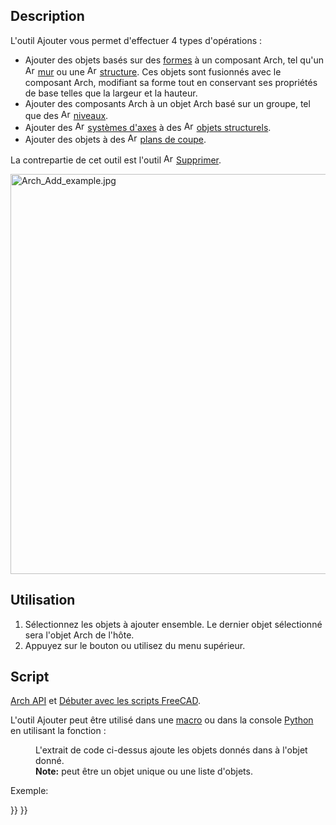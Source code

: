 <languages/>

{{Docnav/fr
|[[BIM_Clone/fr|Cloner]]
|[[Arch_Remove/fr|Supprimer]]
|[[BIM_Workbench/fr|Atelier BIM]]
|IconL=BIM_Clone.svg
|IconR=Arch_Remove.svg
|IconC=Workbench_BIM.svg
}}

{{GuiCommand/fr
|Name=Arch Add
|Name/fr=Arch Ajouter
|MenuLocation=Modifier → Ajouter un composant
|Workbenches=[[BIM_Workbench/fr|BIM]]
|SeeAlso=[[Arch_Remove/fr|Arch Supprimer]]
}}

==Description== 

L'outil Ajouter vous permet d'effectuer 4 types d'opérations :
* Ajouter des objets basés sur des [[Part_Workbench/fr|formes]] à un composant Arch, tel qu'un [[Image:Arch_Wall.svg|16px]] [[Arch_Wall/fr|mur]] ou une [[Image:Arch_Structure.svg|16px]] [[Arch_Structure/fr|structure]]. Ces objets sont fusionnés avec le composant Arch, modifiant sa forme tout en conservant ses propriétés de base telles que la largeur et la hauteur.
* Ajouter des composants Arch à un objet Arch basé sur un groupe, tel que des [[Image:Arch_Floor.svg|16px]] [[Arch Floor/fr|niveaux]].
* Ajouter des [[Image:Arch_Axis.svg|16px]] [[Arch_Axis/fr|systèmes d'axes]] à des [[Image:Arch_Structure.svg|16px]] [[Arch Structure/fr|objets structurels]].
* Ajouter des objets à des [[Image:Arch_SectionPlane.svg|16px]] [[Arch SectionPlane/fr|plans de coupe]].

La contrepartie de cet outil est l'outil [[Image:Arch_Remove.svg|16px]] [[Arch Remove/fr|Supprimer]].

[[Image:Arch Add example.jpg|640px]]
{{Caption|Dans l'image ci-dessus, une boîte est ajoutée à un mur.}}

<span id="Usage"></span>
==Utilisation==

# Sélectionnez les objets à ajouter ensemble. Le dernier objet sélectionné sera l'objet Arch de l'hôte.
# Appuyez sur le bouton {{Button|[[Image:Arch Add.svg|16px]] [[Arch_Add/fr|Ajouter un composant]]}} ou utilisez {{MenuCommand|Modifier → [[Image:Arch_Add.svg|16px]] Ajouter un composant}} du menu supérieur.

<span id="Scripting"></span>
==Script==

{{Emphasis|Voir aussi :}} [[Arch_API/fr|Arch API]] et [[FreeCAD_Scripting_Basics/fr|Débuter avec les scripts FreeCAD]].

L'outil Ajouter peut être utilisé dans une [[Macros/fr|macro]] ou dans la console [[Python/fr|Python]] en utilisant la fonction :
:{{Code|code=
addComponents(objectsList, host)
}}

: L'extrait de code ci-dessus ajoute les objets donnés dans {{incode|objectsList}} à l'objet {{incode|host}} donné. 
: '''Note:''' {{incode|objectsList}} peut être un objet unique ou une liste d'objets.

Exemple:

{{Code|code=
import FreeCAD, Arch, Draft, Part

p1 = FreeCAD.Vector(0, 0, 0)
p2 = FreeCAD.Vector(2000, 2000, 0)

Line = Draft.makeWire([p1, p2])
Wall = Arch.makeWall(Line, width=150, height=2000)

p3 = FreeCAD.Vector(0, 2000, 0)
p4 = FreeCAD.Vector(3000, 0, 0)

Line2 = Draft.makeWire([p3, p4])
Wall2 = Arch.makeWall(Line2, width=150, height=2000)
FreeCAD.ActiveDocument.recompute()

Arch.addComponents(Wall2, Wall)
FreeCAD.ActiveDocument.recompute()
}}


{{Docnav/fr
|[[BIM_Clone/fr|Cloner]]
|[[Arch_Remove/fr|Supprimer]]
|[[BIM_Workbench/fr|Atelier BIM]]
|IconL=BIM_Clone.svg
|IconR=Arch_Remove.svg
|IconC=Workbench_BIM.svg
}}

{{BIM_Tools_navi{{#translation:}}}}
{{Userdocnavi{{#translation:}}}}
